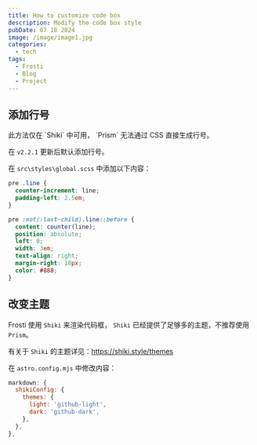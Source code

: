 ```yaml
---
title: How to customize code box
description: Modify the code box style
pubDate: 07 18 2024
image: /image/image1.jpg
categories:
  - tech
tags:
  - Frosti
  - Blog
  - Project
---
```



## 添加行号

<Warning>
  此方法仅在 `Shiki` 中可用， `Prism` 无法通过 CSS 直接生成行号。
</Warning>

<Info>在 `v2.2.1` 更新后默认添加行号。</Info>

在 `src\styles\global.scss` 中添加以下内容：

```scss
pre .line {
  counter-increment: line;
  padding-left: 2.5em;
}

pre :not(:last-child).line::before {
  content: counter(line);
  position: absolute;
  left: 0;
  width: 3em;
  text-align: right;
  margin-right: 10px;
  color: #888;
}
```

## 改变主题

Frosti 使用 `Shiki` 来渲染代码框， `Shiki` 已经提供了足够多的主题，不推荐使用 `Prism`。

有关于 `Shiki` 的主题详见：https://shiki.style/themes

在 `astro.config.mjs` 中修改内容：

```js
markdown: {
  shikiConfig: {
    themes: {
      light: 'github-light',
      dark: 'github-dark',
    },
  },
},
```
